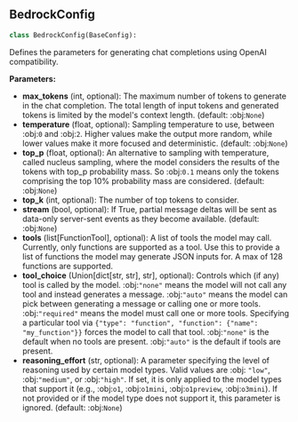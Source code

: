 <a id="camel.configs.bedrock_config"></a>

<a id="camel.configs.bedrock_config.BedrockConfig"></a>

## BedrockConfig

```python
class BedrockConfig(BaseConfig):
```

Defines the parameters for generating chat completions using OpenAI
compatibility.

**Parameters:**

- **max_tokens** (int, optional): The maximum number of tokens to generate in the chat completion. The total length of input tokens and generated tokens is limited by the model's context length. (default: :obj:`None`)
- **temperature** (float, optional): Sampling temperature to use, between :obj:`0` and :obj:`2`. Higher values make the output more random, while lower values make it more focused and deterministic. (default: :obj:`None`)
- **top_p** (float, optional): An alternative to sampling with temperature, called nucleus sampling, where the model considers the results of the tokens with top_p probability mass. So :obj:`0.1` means only the tokens comprising the top 10% probability mass are considered. (default: :obj:`None`)
- **top_k** (int, optional): The number of top tokens to consider.
- **stream** (bool, optional): If True, partial message deltas will be sent as data-only server-sent events as they become available. (default: :obj:`None`)
- **tools** (list[FunctionTool], optional): A list of tools the model may call. Currently, only functions are supported as a tool. Use this to provide a list of functions the model may generate JSON inputs for. A max of 128 functions are supported.
- **tool_choice** (Union[dict[str, str], str], optional): Controls which (if any) tool is called by the model. :obj:`"none"` means the model will not call any tool and instead generates a message. :obj:`"auto"` means the model can pick between generating a message or calling one or more tools. :obj:`"required"` means the model must call one or more tools. Specifying a particular tool via `{"type": "function", "function": {"name": "my_function"}}` forces the model to call that tool. :obj:`"none"` is the default when no tools are present. :obj:`"auto"` is the default if tools are present.
- **reasoning_effort** (str, optional): A parameter specifying the level of reasoning used by certain model types. Valid values are :obj: `"low"`, :obj:`"medium"`, or :obj:`"high"`. If set, it is only applied to the model types that support it (e.g., :obj:`o1`, :obj:`o1mini`, :obj:`o1preview`, :obj:`o3mini`). If not provided or if the model type does not support it, this parameter is ignored. (default: :obj:`None`)
